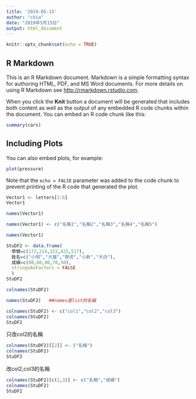 ```yaml
---
title: '2019-05-15'
author: "chia"
date: "2019年5月15日"
output: html_document
---
```


```r
knitr::opts_chunk$set(echo = TRUE)
```

## R Markdown

This is an R Markdown document. Markdown is a simple formatting syntax for authoring HTML, PDF, and MS Word documents. For more details on using R Markdown see <http://rmarkdown.rstudio.com>.

When you click the **Knit** button a document will be generated that includes both content as well as the output of any embedded R code chunks within the document. You can embed an R code chunk like this:

```r
summary(cars)
```

## Including Plots

You can also embed plots, for example:

```r
plot(pressure)
```

Note that the `echo = FALSE` parameter was added to the code chunk to prevent printing of the R code that generated the plot.
```R
Vector1 <- letters[1:6]
Vector1

names(Vector1)
```

```R
names(Vector1) <- c("名稱1","名稱2","名稱3","名稱4","名稱5")

names(Vector1)
```

```r
StuDF2 <- data.frame(
  學號=c(172,214,322,425,517),
  姓名=c("小明","大雄","胖虎","小新","大白"),
  成績=c(80,60,90,70,50),
  stringsAsFactors = FALSE
  )
StuDF2 

```

```r
colnames(StuDF2)

names(StuDF2)   ##names是list的名稱
```

```r
colnames(StuDF2) <- c("col1","col2","col3")
colnames(StuDF2)
StuDF2
```

只改col2的名稱
```r
colnames(StuDF2)[[2]] <- ("名稱")
colnames(StuDF2)
StuDF2
```

改col2,col3的名稱
```R
colnames(StuDF2)[c(2,3)] <- c("名稱","成績")
colnames(StuDF2)
StuDF2
```
